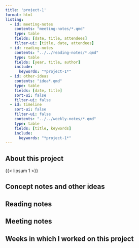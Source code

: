```yaml
---
title: 'project-1'
format: html
listing:
  - id: meeting-notes
    contents: "meeting-notes/*.qmd"
    type: table
    fields: [date, title, attendees]
    filter-ui: [title, date, attendees]
  - id: reading-notes
    contents: "../../reading-notes/*.qmd"
    type: table
    fields: [year, title, author]
    include:
      keywords: "*project-1*"
  - id: other-ideas
    contents: "idea*.qmd"
    type: table
    fields: [date, title]
    sort-ui: false
    filter-ui: false
  - id: timeline
    sort-ui: false
    filter-ui: false
    contents: "../../weekly-notes/*.qmd"
    type: table
    fields: [title, keywords]
    include:
      keywords: "*project-1*"
---
```


## About this project

{{< lipsum 1 >}}


## Concept notes and other ideas

:::{#other-ideas}
:::


## Reading notes

:::{#reading-notes}
:::

## Meeting notes

:::{#meeting-notes}
:::

## Weeks in which I worked on this project

:::{#timeline}
:::
